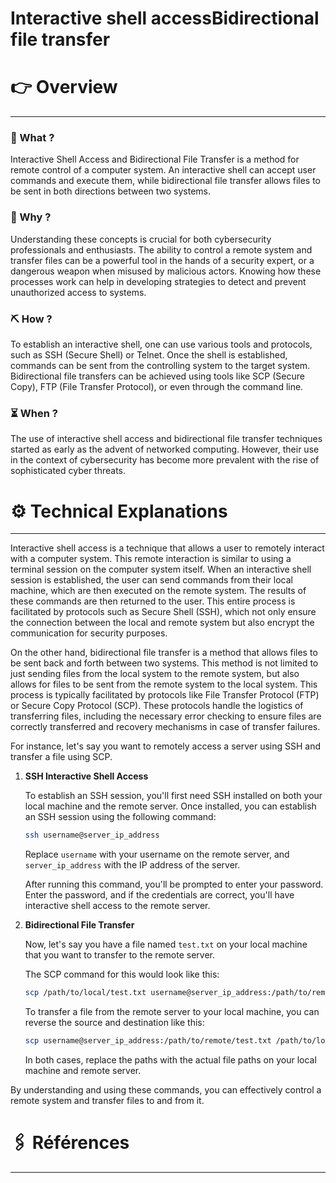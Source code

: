 # Interactive shell accessBidirectional file transfer


# 👉 Overview

---

### 👀 What ?

Interactive Shell Access and Bidirectional File Transfer is a method for remote control of a computer system. An interactive shell can accept user commands and execute them, while bidirectional file transfer allows files to be sent in both directions between two systems.


### 🧐 Why ?

Understanding these concepts is crucial for both cybersecurity professionals and enthusiasts. The ability to control a remote system and transfer files can be a powerful tool in the hands of a security expert, or a dangerous weapon when misused by malicious actors. Knowing how these processes work can help in developing strategies to detect and prevent unauthorized access to systems.


### ⛏️ How ?

To establish an interactive shell, one can use various tools and protocols, such as SSH (Secure Shell) or Telnet. Once the shell is established, commands can be sent from the controlling system to the target system. Bidirectional file transfers can be achieved using tools like SCP (Secure Copy), FTP (File Transfer Protocol), or even through the command line.


### ⏳ When ?

The use of interactive shell access and bidirectional file transfer techniques started as early as the advent of networked computing. However, their use in the context of cybersecurity has become more prevalent with the rise of sophisticated cyber threats.


# ⚙️ Technical Explanations

---

Interactive shell access is a technique that allows a user to remotely interact with a computer system. This remote interaction is similar to using a terminal session on the computer system itself. When an interactive shell session is established, the user can send commands from their local machine, which are then executed on the remote system. The results of these commands are then returned to the user. This entire process is facilitated by protocols such as Secure Shell (SSH), which not only ensure the connection between the local and remote system but also encrypt the communication for security purposes.

On the other hand, bidirectional file transfer is a method that allows files to be sent back and forth between two systems. This method is not limited to just sending files from the local system to the remote system, but also allows for files to be sent from the remote system to the local system. This process is typically facilitated by protocols like File Transfer Protocol (FTP) or Secure Copy Protocol (SCP). These protocols handle the logistics of transferring files, including the necessary error checking to ensure files are correctly transferred and recovery mechanisms in case of transfer failures.

For instance, let's say you want to remotely access a server using SSH and transfer a file using SCP.

1. **SSH Interactive Shell Access**
    
    To establish an SSH session, you'll first need SSH installed on both your local machine and the remote server. Once installed, you can establish an SSH session using the following command:
    
    ```bash
    ssh username@server_ip_address
    
    ```
    
    Replace `username` with your username on the remote server, and `server_ip_address` with the IP address of the server.
    
    After running this command, you'll be prompted to enter your password. Enter the password, and if the credentials are correct, you'll have interactive shell access to the remote server.
    
2. **Bidirectional File Transfer**
    
    Now, let's say you have a file named `test.txt` on your local machine that you want to transfer to the remote server.
    
    The SCP command for this would look like this:
    
    ```bash
    scp /path/to/local/test.txt username@server_ip_address:/path/to/remote/directory/
    
    ```
    
    To transfer a file from the remote server to your local machine, you can reverse the source and destination like this:
    
    ```bash
    scp username@server_ip_address:/path/to/remote/test.txt /path/to/local/directory/
    
    ```
    
    In both cases, replace the paths with the actual file paths on your local machine and remote server.
    

By understanding and using these commands, you can effectively control a remote system and transfer files to and from it.

# 🖇️ Références

---